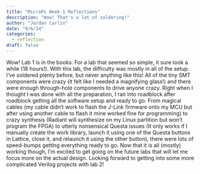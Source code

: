```yaml
---
title: "MicroPs Week 1 Reflections"
description: "Wow! That's a lot of soldering!"
author: "Jordan Carlin"
date: "9/6/24"
categories:
  - reflection
draft: false
---
```


Wow! Lab 1 is in the books. For a lab that seemed so simple, it sure took a while (18 hours!). With this lab, the difficulty was mostly in all of the setup. I've soldered plenty before, but never anything like this! All of the tiny SMT components were crazy (it felt like I needed a magnifying glass!) and there were enough through-hole components to drive anyone crazy. Right when I thought I was done with all the preparation, I ran into roadblock after roadblock getting all the software setup and ready to go. From magical cables (my cable didn't work to flash the J-Link firmware onto my MCU but after using another cable to flash it mine worked fine for programming) to crazy synthesis (Radiant will synthesize on my Linux partition but won't program the FPGA) to utterly nonsensical Questa issues (It only works if I manually create the work library, launch it using one of the Questa buttons in Lattice, close it, and relaunch it using the other button), there were lots of speed-bumps getting everything ready to go. Now that it is all (mostly) working though, I'm excited to get going on the future labs that will let me focus more on the actual design. Looking forward to getting into some more complicated Verilog projects with lab 2!
